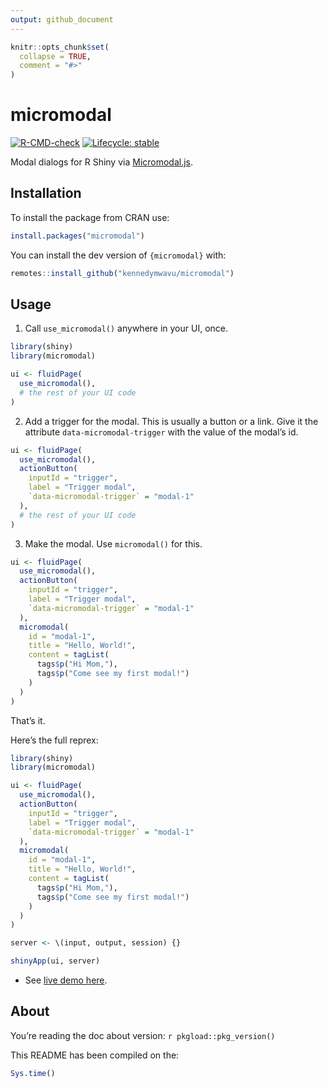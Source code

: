 ```yaml
---
output: github_document
---
```


<!-- README.md is generated from README.Rmd. Please edit that file -->

```r
knitr::opts_chunk$set(
  collapse = TRUE,
  comment = "#>"
)
```

# micromodal

<!-- badges: start -->
[![R-CMD-check](https://github.com/kennedymwavu/micromodal/actions/workflows/R-CMD-check.yaml/badge.svg)](https://github.com/kennedymwavu/micromodal/actions/workflows/R-CMD-check.yaml)
[![Lifecycle: stable](https://img.shields.io/badge/lifecycle-stable-brightgreen.svg)](https://lifecycle.r-lib.org/articles/stages.html#stable)
<!-- badges: end -->

Modal dialogs for R Shiny via [Micromodal.js](https://github.com/Ghosh/micromodal).

## Installation

To install the package from CRAN use:

```r
install.packages("micromodal")
```


You can install the dev version of `{micromodal}` with:

```r
remotes::install_github("kennedymwavu/micromodal")
```

## Usage

1. Call `use_micromodal()` anywhere in your UI, once.

```r
library(shiny)
library(micromodal)

ui <- fluidPage(
  use_micromodal(),
  # the rest of your UI code
)
```

2. Add a trigger for the modal. This is usually a button or a link. Give it the
attribute `data-micromodal-trigger` with the value of the modal's id.

```r
ui <- fluidPage(
  use_micromodal(),
  actionButton(
    inputId = "trigger",
    label = "Trigger modal",
    `data-micromodal-trigger` = "modal-1"
  ),
  # the rest of your UI code
)
```

3. Make the modal. Use `micromodal()` for this.

```r
ui <- fluidPage(
  use_micromodal(),
  actionButton(
    inputId = "trigger",
    label = "Trigger modal",
    `data-micromodal-trigger` = "modal-1"
  ),
  micromodal(
    id = "modal-1",
    title = "Hello, World!",
    content = tagList(
      tags$p("Hi Mom,"),
      tags$p("Come see my first modal!")
    )
  )
)
```

That's it.

Here's the full reprex:

```r
library(shiny)
library(micromodal)

ui <- fluidPage(
  use_micromodal(),
  actionButton(
    inputId = "trigger",
    label = "Trigger modal",
    `data-micromodal-trigger` = "modal-1"
  ),
  micromodal(
    id = "modal-1",
    title = "Hello, World!",
    content = tagList(
      tags$p("Hi Mom,"),
      tags$p("Come see my first modal!")
    )
  )
)

server <- \(input, output, session) {}

shinyApp(ui, server)
```

- See [live demo here](https://mwavu.shinyapps.io/micromodal/).

## About

You're reading the doc about version: `r pkgload::pkg_version()`

This README has been compiled on the:

```r
Sys.time()
```
